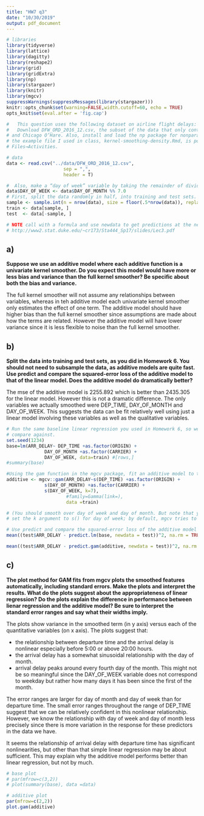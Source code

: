 ```yaml
---
title: "HW7 q3"
date: "10/30/2019"
output: pdf_document
---
```



```r
# libraries
library(tidyverse)
library(lattice)
library(dagitty)
library(reshape2)
library(grid)
library(gridExtra)
library(np)
library(stargazer)
library(knitr)
library(mgcv)
suppressWarnings(suppressMessages(library(stargazer))) 
knitr::opts_chunk$set(warning=FALSE,width.cutoff=60, echo = TRUE)
opts_knit$set(eval.after = 'fig.cap')

#   This question uses the following dataset on airline flight delays: http://rosmarus.refsmmat.com/datasets/datasets/flight-delays/
#   Download DFW_ORD_2016_12.csv, the subset of the data that only contains Dallas/Fort Worth
# and Chicago O’Hare. Also, install and load the np package for nonparametric r=egression;
# the example file I used in class, kernel-smoothing-density.Rmd, is posted on Canvas under
# Files→Activities.

# data
data <- read.csv("../data/DFW_ORD_2016_12.csv",
                     sep = ",", 
                     header = T)

#  Also, make a “day of week” variable by taking the remainder of dividing “day of month” by 7
data$DAY_OF_WEEK <- data$DAY_OF_MONTH %% 7.0
# First, split the data randomly in half, into training and test sets. Use only the training set to fit your models, and use only the test set to evaluate how well they fit.
sample <- sample.int(n = nrow(data), size = floor(.5*nrow(data)), replace = F)
train <- data[sample, ]
test  <- data[-sample, ]

# NOTE call with a formula and use newdata to get predictions at the newdata
# http://www2.stat.duke.edu/~cr173/Sta444_Sp17/slides/Lec3.pdf

```

## a)

**Suppose we use an additive model where each additive function is a univariate kernel smoother. Do you expect this model would have more or less bias and variance than the full kernel smoother? Be specific about both the bias and variance.**

The full kernel smoother will not assume any relationships between variables, whereas in teh additive model each univariate kernel smoother only estimates the effect of one term. The additive model should have higher bias than the full kernel smoother since assumptions are made about how the terms are related. However the additive model will have lower variance since it is less flexible to noise than the full kernel smoother.

## b) 
**Split the data into training and test sets, as you did in Homework 6. You should not need to subsample the data, as additive models are quite fast. Use predict and compare the squared-error loss of the additive model to that of the linear model. Does the additive model do dramatically better?**

The mse of the additive model is 2255.892 which is better than 2435.305 for the linear model. However this is not a dramatic difference. The only variables we actually smoothed were DEP_TIME, DAY_OF_MONTH and DAY_OF_WEEK. This suggests the data can be fit relatively well using just a linear model involving these variables as well as the qualitative variables.

```r
# Run the same baseline linear regression you used in Homework 6, so we have a basis to
# compare against. 
set.seed(1234)
base=lm(ARR_DELAY~ DEP_TIME +as.factor(ORIGIN) +
              DAY_OF_MONTH +as.factor(CARRIER) + 
              DAY_OF_WEEK, data=train) #[rows,]
#summary(base)

#Using the gam function in the mgcv package, fit an additive model to the training data using the default smoother for each term. (This means using a formula like y ~ s(x1) + s(x2) + .... The s() model term smooths the variable using thin plate regression splines by default. Note that it only makes sense to smooth over continuous variables; you can use ordinary terms for categorical variables.)
additive <- mgcv::gam(ARR_DELAY~s(DEP_TIME) +as.factor(ORIGIN) +
              s(DAY_OF_MONTH) +as.factor(CARRIER) +
              s(DAY_OF_WEEK, k=7),
                      #family=Gamma(link=), 
                      data =train)

# (You should smooth over day of week and day of month. But note that you may need to
# set the k argument to s() for day of week; by default, mgcv tries to use a spline basis with more basis functions than there are unique days, which doesn’t work.)

# Use predict and compare the squared-error loss of the additive model to that of the linear model
mean((test$ARR_DELAY - predict.lm(base, newdata = test))^2, na.rm = TRUE) #2435.305

mean((test$ARR_DELAY - predict.gam(additive, newdata = test))^2, na.rm = TRUE) # 2133.988
```

## c) 

**The plot method for GAM fits from mgcv plots the smoothed features automatically, including standard errors. Make the plots and interpret the results. What do the plots suggest about the appropriateness of linear regression? Do the plots explain the difference in performance between lienar regression and the additive model? Be sure to interpret the standard error ranges and say what their widths imply.**

The plots show variance in the smoothed term (in y axis) versus each of the quantitative variables (on x axis). The plots suggest that:

* the relationship between departure time and the arrival delay is nonlinear especially before 5:00 or above 20:00 hours. 
* the arrival delay has a somewhat sinusoidal relationship with the day of month. 
* arrival delay peaks around every fourth day of the month. This might not be so meaningful since the DAY_OF_WEEK variable does not correspond to weekday but rather how many days it has been since the first of the month.

The error ranges are larger for day of month and day of week than for departure time. The small error ranges throughout the range of DEP_TIME suggest that we can be relatively confident in this nonlinear relationship. However, we know the relationship with day of week and day of month less precisely since there is more variation in the response for these predictors in the data we have.

It seems the relationship of arrival delay with departure time has significant nonlinearities, but other than that simple linear regression may be about sufficient. This may explain why the additive model performs better  than linear regression, but not by much.

```r
# base plot
# par(mfrow=c(3,2))
# plot(summary(base), data =data)

# additive plot
par(mfrow=c(2,2))
plot.gam(additive)
```